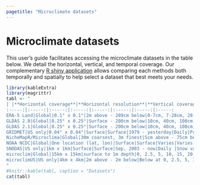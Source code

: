 ```yaml
---
pagetitle: "Microclimate datasets"
---
```


# Microclimate datasets

This user's guide facilitates accessing the microclimate datasets in the table below. We detail the horizontal, vertical, and temporal coverage. Our complementary [R shiny application](https://map.trenchproject.com/RShiny_Microclim/) allows comparing each methods both temporally and spatially to help select a dataset that best meets your needs.

```r
library(kableExtra)
library(magrittr)
tabl <- "
| |**Horizontal coverage**|**Horizontal resolution**|**Vertical coverage**|**Vertical resolution**|**Temporal Coverage**|**Temporal resolution**|**Variables**
:-----:|:-----:|:-----:|:-----:|:-----:|:-----:|:-----:|:-----:
ERA-5 Land|Global|0.1° x 0.1°|2m above - 289cm below|0-7cm, 7-28cm, 28-100cm, 100-289cm|1981-now|hourly|Wind,dewpoint, temp, evap, soil water, snow, many variables: etc
GLDAS 2.0|Global|0.25° x 0.25°|Surface - 200cm below|10cm, 40cm, 100cm, 200cm|1948 - 2014|3-Hourly|Many (see list below)
GLDAS 2.1|Global|0.25° x 0.25°|Surface - 200cm below|10cm, 40cm, 100cm, 200cm|2000 - 3-months behind current|3-Hourly|Many (see list below)
GRIDMET|US only|0.04° x 0.04°|Surface|Surface|1979 - yesterday|Daily|Precip, Max/Min humidity, max/min temp, mean evap.
NicheMapR/Microclima|Global|30m coarsest, 3m finest|5cm above - 75cm below|1 cm|1957 - now|Hourly|Temp, Radiation, Wind speed, Humidity (time-series, not gridded):Soil moisture, Snow cover
NOAA NCDC|Global|One location (lat, lon)|Surface|Surface|Varies|Varies|Precip, min/max temp, snowfall and depth, etc dep. On location
SNODAS|US only|1km x 1km|Surface|Surface|Sep. 2003 - now|Daily |Snow variables
microclim|Global|15km x 15km|surface to 1m depth|0, 2.5, 5, 10, 15, 20, 30, 50, 100, 200cm|1 day each month of 1 year|Hourly for 1 day|air temperature, wind speed, relative humidity, solar radiation, sky radiation and substrate temperatures from the surface to 1m below
microclimUS|US only|4km x 4km|2m above - 2m below|Below at 0, 2.5, 5, 10, 15, 20, 30, 50, 100 and 200cm at 0, 50, 75 and 90% shade. Above at 1cm and 200cm|1979 - 2017|Hourly|solar zenith angle, solar radiation, sky radiant temperature, air temp, wind speed, relative humidity, snow depth, soil temperature at specific depths, soil water potential at specific depths, soil moisture at specific depths, soil humidity at specific depths
"
#knitr::kable(tabl, caption = "Datasets")
cat(tabl)
```

<!-- {r echo = FALSE, message=FALSE, warnings=FALSE, results='asis'} -->
<!-- library(formattable) -->
<!-- library(magrittr) -->
<!-- `ERA-5 Land` <- c("Global",	"0.1° x 0.1°", "2m above - 289cm below", "0-7cm, 7-28cm, 28-100cm, 100-289cm", "1981-now", "hourly", "Wind,dewpoint, temp, evap, soil water, snow, many variables: etc") -->

<!-- `GLDAS 2.0` <- c("Global",	"0.25° x 0.25°", "Surface - 200cm below",	"10cm, 40cm, 100cm, 200cm",	"1948 - 2014", "3-Hourly",	"Many (see list below)") -->

<!-- `GLDAS 2.1` <- c("Global", "0.25° x 0.25°",	"Surface - 200cm below",	"10cm, 40cm, 100cm, 200cm",	"2000 - 3-months behind current",	"3-Hourly",	"Many (see list below)") -->
<!-- df <- rbind(`ERA-5 Land`, `GLDAS 2.0`, `GLDAS 2.1`) %>% as.data.frame() -->
<!-- colnames(df) <- c("Horizontal coverage",	"Horizontal resolution",	"Vertical coverage",	"Vertical resolution",	"Temporal Coverage",	"Temporal resolution",	"Variables") -->


<!-- table <- formattable(df, -->
<!--                      list(`Horizontal coverage` = formatter( -->
<!--                        "span", style = x ~ style(color = ifelse(x == "Flowers between April and May", '#41ab5d',  -->
<!--                                                                 ifelse(x == "Flowers between May and June", '#006d2c', '#00441b')))))) -->


<!-- rmarkdown::paged_table(table, options = list(cols.min.print = 4)) -->


